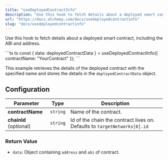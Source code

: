 ```yaml
---
title: "useDeployedContractInfo"
description: "Use this hook to fetch details about a deployed smart contract, including the ABI and address. const { data: deployedContractData } = useDeployedContractInfo({ contractName: \"YourContract\" }); This example retrieves the details of the deployed contract with the specified name and stores the details ..."
url: "https://docs.alchemy.com/docs/usedeployedcontractinfo"
slug: "docs/usedeployedcontractinfo"
---
```


Use this hook to fetch details about a deployed smart contract, including the ABI and address.

<CodeGroup>
  ```ts ts
  const { data: deployedContractData } = useDeployedContractInfo({ contractName: "YourContract" });
  ```
</CodeGroup>

This example retrieves the details of the deployed contract with the specified name and stores the details in the `deployedContractData` object.

## Configuration

| Parameter              | Type     | Description                                                               |
| ---------------------- | -------- | ------------------------------------------------------------------------- |
| **contractName**       | `string` | Name of the contract.                                                     |
| **chainId** (optional) | `string` | Id of the chain the contract lives on. Defaults to `targetNetworks[0].id` |

### Return Value

* `data`: Object containing `address` and `abi` of contract.
